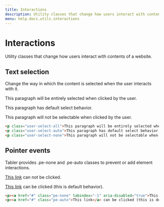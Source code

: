 ```yaml
---
title: Interactions
description: Utility classes that change how users interact with contents of a website.
menu: help.docs.utils.interactions
---
```


# Interactions

Utility classes that change how users interact with contents of a website.

## Text selection

Change the way in which the content is selected when the user interacts with it.

<Example>
<p class="user-select-all">This paragraph will be entirely selected when clicked by the user.</p>
<p class="user-select-auto">This paragraph has default select behavior.</p>
<p class="user-select-none">This paragraph will not be selectable when clicked by the user.</p>
</Example>

~~~html
<p class="user-select-all">This paragraph will be entirely selected when clicked by the user.</p>
<p class="user-select-auto">This paragraph has default select behavior.</p>
<p class="user-select-none">This paragraph will not be selectable when clicked by the user.</p>
~~~

## Pointer events

Tabler provides .pe-none and .pe-auto classes to prevent or add element interactions.

<Example>
<p><a href="#" class="pe-none" tabindex="-1" aria-disabled="true">This link</a> can not be clicked.</p>
<p><a href="#" class="pe-auto">This link</a> can be clicked (this is default behavior).</p>
</Example>

~~~html
<p><a href="#" class="pe-none" tabindex="-1" aria-disabled="true">This link</a> can not be clicked.</p>
<p><a href="#" class="pe-auto">This link</a> can be clicked (this is default behavior).</p>
~~~